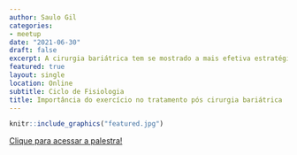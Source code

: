```yaml
---
author: Saulo Gil
categories:
- meetup
date: "2021-06-30"
draft: false
excerpt: A cirurgia bariátrica tem se mostrado a mais efetiva estratégia para tratar a obesidade mórbida. Contudo, este procedimento não é livre de efeitos adversos. Neste sentido, esta palestra conta os resultados de nossa pesquisa sobre os efeitos do exercicio físico em parâmetros da saúde de mulheres submetidas a cirurgia bariátrica.
featured: true
layout: single
location: Online
subtitle: Ciclo de Fisiologia
title: Importância do exercício no tratamento pós cirurgia bariátrica
---
```


```r
knitr::include_graphics("featured.jpg")
```

[Clique para acessar a palestra!](https://www.youtube.com/watch?v=71SsynoU-1U)
